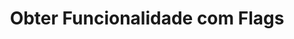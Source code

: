 ---
title: "Obter Funcionalidade com Flags"
api: "GET https://regis.app.byefive.com.br/rest/functionalities/{id}/flags"
description: "Obtém uma funcionalidade específica com suas flags associadas"
---